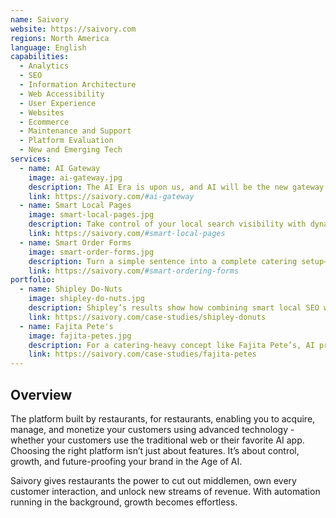 ```yaml
---
name: Saivory
website: https://saivory.com
regions: North America
language: English
capabilities:
  - Analytics
  - SEO
  - Information Architecture
  - Web Accessibility
  - User Experience
  - Websites
  - Ecommerce
  - Maintenance and Support
  - Platform Evaluation
  - New and Emerging Tech
services:
  - name: AI Gateway
    image: ai-gateway.jpg
    description: The AI Era is upon us, and AI will be the new gateway to restaurant orders. When your customers search on an AI app, who will they find? Saivory not only makes sure your restaurant surfaces in AI search, but also that orders can connect directly to your restaurant, not just third parties.  Prepare your brand for the AI-driven future.
    link: https://saivory.com/#ai-gateway
  - name: Smart Local Pages
    image: smart-local-pages.jpg
    description: Take control of your local search visibility with dynamically built and optimized landing pages designed for today’s evolving search behaviors.
    link: https://saivory.com/#smart-local-pages
  - name: Smart Order Forms
    image: smart-order-forms.jpg
    description: Turn a simple sentence into a complete catering setup—instantly.
    link: https://saivory.com/#smart-ordering-forms
portfolio:
  - name: Shipley Do-Nuts
    image: shipley-do-nuts.jpg
    description: Shipley’s results show how combining smart local SEO with powerful AI-driven ordering can drive more orders at higher values. For brands seeking growth in digital orders, these tools drive growth for first-party channels while elevating the user experience.
    link: https://saivory.com/case-studies/shipley-donuts
  - name: Fajita Pete's
    image: fajita-petes.jpg
    description: For a catering-heavy concept like Fajita Pete’s, AI proved to be a powerful growth lever. By simplifying large orders and building customer loyalty, the brand saw immediate and sustained revenue uplift—all while decreasing reliance on costly third-party platforms.
    link: https://saivory.com/case-studies/fajita-petes
---
```


## Overview

The platform built by restaurants, for restaurants, enabling you to acquire, manage, and monetize your customers using advanced technology - whether your customers use the traditional web or their favorite AI app. Choosing the right platform isn’t just about features. It’s about control, growth, and future-proofing your brand in the Age of AI.

Saivory gives restaurants the power to cut out middlemen, own every customer interaction, and unlock new streams of revenue. With automation running in the background, growth becomes effortless.
